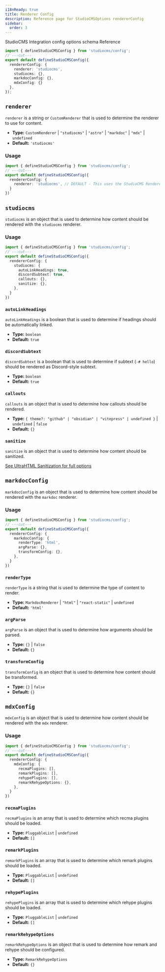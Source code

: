 ```yaml
---
i18nReady: true
title: Renderer Config
description: Reference page for StudioCMSOptions rendererConfig
sidebar:
  order: 3
---
```



StudioCMS Integration config options schema Reference

```ts twoslash title="studiocms.config.mjs"
import { defineStudioCMSConfig } from 'studiocms/config';
// ---cut---
export default defineStudioCMSConfig({
  rendererConfig: {
    renderer: 'studiocms',
    studiocms: {},
    markdocConfig: {},
    mdxConfig: {}
  },
});
```

## `renderer`

`renderer` is a string or `CustomRenderer` that is used to determine the renderer to use for content.

- **Type:** `CustomRenderer` | `"studiocms"` | `"astro"` | `"markdoc"` | `"mdx"` | `undefined`
- **Default:** `'studiocms'`

### Usage

```ts twoslash {3} title="studiocms.config.mjs"
import { defineStudioCMSConfig } from 'studiocms/config';
// ---cut---
export default defineStudioCMSConfig({
  rendererConfig: {
    renderer: 'studiocms', // DEFAULT - This uses the StudioCMS Renderer.
  }
})
```

## `studiocms`

`studiocms` is an object that is used to determine how content should be rendered with the `studiocms` renderer.

### Usage

```ts twoslash {3-8} title="studiocms.config.mjs"
import { defineStudioCMSConfig } from 'studiocms/config';
// ---cut---
export default defineStudioCMSConfig({
  rendererConfig: {
    studiocms: {
      autoLinkHeadings: true,
      discordSubtext: true,
      callouts: {},
      sanitize: {},
    },
  }
})
```

### `autoLinkHeadings`

`autoLinkHeadings` is a boolean that is used to determine if headings should be automatically linked.

- **Type:** `boolean`
- **Default:** `true`

### `discordSubtext`

`discordSubtext` is a boolean that is used to determine if subtext (`-# hello`) should be rendered as Discord-style subtext.

- **Type:** `boolean`
- **Default:** `true`

### `callouts`

`callouts` is an object that is used to determine how callouts should be rendered.

- **Type:** `{ theme?: "github" | "obsidian" | "vitepress" | undefined }` | `undefined` | `false`
- **Default:** `{}`

### `sanitize`

`sanitize` is an object that is used to determine how content should be sanitized.

<ReadMore>[See UltraHTML Sanitization for full options](https://github.com/natemoo-re/ultrahtml?tab=readme-ov-file#sanitization)</ReadMore>

## `markdocConfig`

`markdocConfig` is an object that is used to determine how content should be rendered with the `markdoc` renderer.

### Usage

```ts twoslash {3-} title="studiocms.config.mjs"
import { defineStudioCMSConfig } from 'studiocms/config';
// ---cut---
export default defineStudioCMSConfig({
  rendererConfig: {
    markdocConfig: {
      renderType: 'html',
      argParse: {},
      transformConfig: {},
    },
  }
})
```

### `renderType`

`renderType` is a string that is used to determine the type of content to render.

- **Type:** `MarkdocRenderer` | `"html"` | `"react-static"` | `undefined`
- **Default:** `'html'`

### `argParse`

`argParse` is an object that is used to determine how arguments should be parsed.

- **Type:** `{}` | `false`
- **Default:** `{}`

### `transformConfig`

`transformConfig` is an object that is used to determine how content should be transformed.

- **Type:** `{}` | `false`
- **Default:** `{}`

## `mdxConfig`

`mdxConfig` is an object that is used to determine how content should be rendered with the `mdx` renderer.

### Usage

```ts twoslash {3-} title="studiocms.config.mjs"
import { defineStudioCMSConfig } from 'studiocms/config';
// ---cut---
export default defineStudioCMSConfig({
  rendererConfig: {
    mdxConfig: {
      recmaPlugins: [],
      remarkPlugins: [],
      rehypePlugins: [],
      remarkRehypeOptions: {},
    },
  }
})
```

### `recmaPlugins`

`recmaPlugins` is an array that is used to determine which recma plugins should be loaded.

- **Type:** `PluggableList` | `undefined`
- **Default:** `[]`

### `remarkPlugins`

`remarkPlugins` is an array that is used to determine which remark plugins should be loaded.

- **Type:** `PluggableList` | `undefined`
- **Default:** `[]`

### `rehypePlugins`

`rehypePlugins` is an array that is used to determine which rehype plugins should be loaded.

- **Type:** `PluggableList` | `undefined`
- **Default:** `[]`

### `remarkRehypeOptions`

`remarkRehypeOptions` is an object that is used to determine how remark and rehype should be configured.

- **Type:** `RemarkRehypeOptions`
- **Default:** `{}`